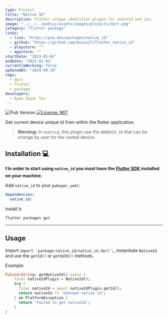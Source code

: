 ---
type: Project
title: "Native ID"
description: Flutter unique identifier plugin for android and ios.
image: "../../../public/assets/images/projects/dart.png"
category: "flutter package"
links:
  - live: "https://pub.dev/packages/native_id"
  - github: "https://github.com/mixin27/flutter_native_id"
  - playstore: ""
  - appstore: ""
startDate: "2023-01-01"
endDate: "2023-01-01"
currentlyWorking: false
updatedAt: "2024-09-19"
tags:
  - dart
  - flutter
  - package
developers:
  - Kyaw Zayar Tun
---

![Pub Version](https://img.shields.io/pub/v/native_id?style=flat-square&color=3297D1&link=https://pub.dev/packages/native_id)
[![License: MIT][license_badge]][license_link]

Get current device unique id from within the flutter application.

> **Warning:** In `android`, this plugin use the `ANDROID_ID` that can be change by user for the rooted device.

## Installation 💻

**❗ In order to start using `native_id` you must have the [Flutter SDK][flutter_install_link] installed on your machine.**

Add `native_id` to your `pubspec.yaml`:

```yaml
dependencies:
  native_id:
```

Install it:

```sh
flutter packages get
```

---

## Usage

Import `import 'package:native_id/native_id.dart';`, instantiate `NativeId` and use the `getId()` or `getUUID()` methods.

Example:

```dart
Future<String> getNativeId() async {
    final nativeIdPlugin = NativeId();
    try {
      final nativeId = await nativeIdPlugin.getId();
      return nativeId ?? 'Unknown native id';
    } on PlatformException {
      return 'Failed to get nativeId';
    }
}
```

[flutter_install_link]: https://docs.flutter.dev/get-started/install
[license_badge]: https://img.shields.io/badge/license-MIT-blue.svg
[license_link]: https://opensource.org/licenses/MIT
